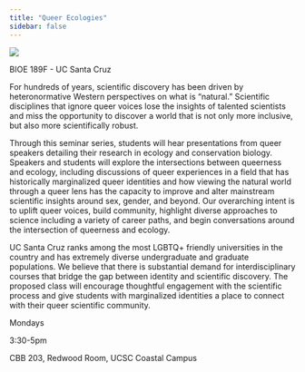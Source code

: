 ```yaml
---
title: "Queer Ecologies"
sidebar: false
---
```


![](img/queerecobanner.jpeg)

[BIOE 189F - UC Santa Cruz]{.custom-subtitle}

For hundreds of years, scientific discovery has been driven by heteronormative Western perspectives on what is "natural." Scientific disciplines that ignore queer voices lose the insights of talented scientists and miss the opportunity to discover a world that is not only more inclusive, but also more scientifically robust.

Through this seminar series, students will hear presentations from queer speakers detailing their research in ecology and conservation biology. Speakers and students will explore the intersections between queerness and ecology, including discussions of queer experiences in a field that has historically marginalized queer identities and how viewing the natural world through a queer lens has the capacity to improve and alter mainstream scientific insights around sex, gender, and beyond. Our overarching intent is to uplift queer voices, build community, highlight diverse approaches to science including a variety of career paths, and begin conversations around the intersection of queerness and ecology.

UC Santa Cruz ranks among the most LGBTQ+ friendly universities in the country and has extremely diverse undergraduate and graduate populations. We believe that there is substantial demand for interdisciplinary courses that bridge the gap between identity and scientific discovery. The proposed class will encourage thoughtful engagement with the scientific process and give students with marginalized identities a place to connect with their queer scientific community.

[Mondays]{.custom-subtitle}

[3:30-5pm]{.custom-subtitle}

[CBB 203, Redwood Room, UCSC Coastal Campus]{.custom-subtitle}
